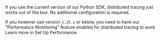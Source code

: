 If you use the current version of our Python SDK, distributed tracing just works out of the box. No additional configuration is required.

If you however use version `1.25.x` or below, you need to have our "Performance Monitoring" feature enabled for distributed tracing to work. Learn more in <PlatformLink to="/performance/">Set Up Performance</PlatformLink>.
